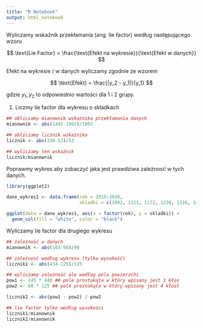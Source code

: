```yaml
---
title: "R Notebook"
output: html_notebook
---
```


Wyliczamy wskaźnik przekłamania (ang. lie factor) według następującego wzoru

$$
\text{Lie Factor} = \frac{\text{Efekt na wykresie}}{\text{Efekt w danych}}
$$

Efekt na wykresie / w danych wyliczamy zgodnie ze wzorem

$$
\text{Efekt} = \frac{|y_2 - y_1|}{y_1}
$$


gdzie $y_1, y_2$ to odpowiednio wartości dla 1 i 2 grupy.


1. Liczmy lie factor dla wykresu o składkach

```r
## obliczamy mianownik wskaźnika przekłamania danych
mianownik <- abs(1445-1092)/1092

## obliczamy licznik wskaźnika
licznik <- abs(330-53)/53

## wyliczamy ten wskaźnik
licznik/mianownik
```

Poprawmy wykres aby zobaczyć jaka jest prawdziwa zależnosć w tych danych.

```r
library(ggplot2)

dane_wykres1 <- data.frame(rok = 2015:2020, 
                           skladki = c(1092, 1121, 1172, 1228, 1316, 1445))

ggplot(data = dane_wykres1, aes(x = factor(rok), y = skladki)) + 
  geom_col(fill = "white", color = "black")
```

Wyliczamy lie factor dla drugiego wykresu

```r
## zależność w danych
mianownik <- abs(103-98)/98

## zależnosć według wykresu (tylko wysokość)
licznik1 <- abs(434-125)/125

## wyliczamy zależność ale według pola powierzchi
pow1 <- 145 * 440 ## pole prostokąta w który wpisany jest 1 kłos
pow2 <- 60 * 125 ## pole prostokąta w który wpisany jest 4 kłost

licznik2 <- abs(pow1 - pow2) / pow2

## lie factor tylko według wysokosci
licznik1/mianownik
licznik2/mianownik
```

